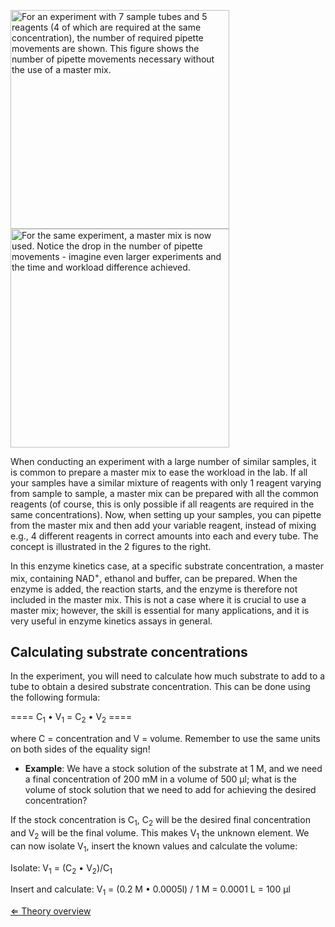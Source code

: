 [[File: Nomastermix.jpg|frame|x350px|For an experiment with 7 sample tubes and 5 reagents (4 of which are required at the same concentration), the number of required pipette movements are shown. This figure shows the number of pipette movements necessary without the use of a master mix.]]
[[File: Mastermix.jpg|frame|x350px|For the same experiment, a master mix is now used. Notice the drop in the number of pipette movements - imagine even larger experiments and the time and workload difference achieved.]]

When conducting an experiment with a large number of similar samples, it is common to prepare a master mix to ease the workload in the lab. If all your samples have a similar mixture of reagents with only 1 reagent varying from sample to sample, a master mix can be prepared with all the common reagents (of course, this is only possible if all reagents are required in the same concentrations). Now, when setting up your samples, you can pipette from the master mix and then add your variable reagent, instead of mixing e.g., 4 different reagents in correct amounts into each and every tube. The concept is illustrated in the 2 figures to the right.


In this enzyme kinetics case, at a specific substrate concentration, a master mix, containing NAD<sup>+</sup>, ethanol and buffer, can be prepared. When the enzyme is added, the reaction starts, and the enzyme is therefore not included in the master mix. This is not a case where it is crucial to use a master mix; however, the skill is essential for many applications, and it is very useful in enzyme kinetics assays in general. 


==Calculating substrate concentrations==

In the experiment, you will need to calculate how much substrate to add to a tube to obtain a desired substrate concentration. This can be done using the following formula: 

==== C<sub>1</sub> &bull; V<sub>1</sub> = C<sub>2</sub> &bull; V<sub>2</sub> ====



where C = concentration and V = volume. Remember to use the same units on both sides of the equality sign! 


* '''Example''': We have a stock solution of the substrate at 1 M, and we need a final concentration of 200 mM in a volume of 500 µl; what is the volume of stock solution that we need to add for achieving the desired concentration? 


If the stock concentration is C<sub>1</sub>, C<sub>2</sub> will be the desired final concentration and V<sub>2</sub> will be the final volume. This makes V<sub>1</sub> the unknown element. We can now isolate V<sub>1</sub>, insert the known values and calculate the volume:


Isolate:
V<sub>1</sub> = (C<sub>2</sub> &bull; V<sub>2</sub>)/C<sub>1</sub>


Insert and calculate:
V<sub>1</sub> = (0.2 M &bull; 0.0005l) / 1 M = 0.0001 L = 100 µl        







[[Enzyme Kinetics|&lArr; Theory overview]]